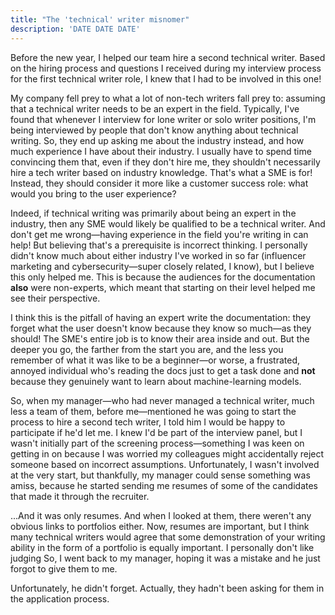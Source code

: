 ```yaml
---
title: "The 'technical' writer misnomer"
description: 'DATE DATE DATE'
---
```


Before the new year, I helped our team hire a second technical writer. Based on the hiring process and questions I received during my interview process for the first technical writer role, I knew that I had to be involved in this one!

My company fell prey to what a lot of non-tech writers fall prey to: assuming that a technical writer needs to be an expert in the field. Typically, I've found that whenever I interview for lone writer or solo writer positions, I'm being interviewed by people that don't know anything about technical writing. So, they end up asking me about the industry instead, and how much experience I have about their industry. I usually have to spend time convincing them that, even if they don't hire me, they shouldn't necessarily hire a tech writer based on industry knowledge. That's what a SME is for! Instead, they should consider it more like a customer success role: what would you bring to the user experience? 

Indeed, if technical writing was primarily about being an expert in the industry, then any SME would likely be qualified to be a technical writer. And don't get me wrong&mdash;having experience in the field you're writing in can help! But believing that's a prerequisite is incorrect thinking. I personally didn't know much about either industry I've worked in so far (influencer marketing and cybersecurity&mdash;super closely related, I know), but I believe this only helped me. This is because the audiences for the documentation **also** were non-experts, which meant that starting on their level helped me see their perspective. 

I think this is the pitfall of having an expert write the documentation: they forget what the user doesn't know because they know so much&mdash;as they should! The SME's entire job is to know their area inside and out. But the deeper you go, the farther from the start you are, and the less you remember of what it was like to be a beginner&mdash;or worse, a frustrated, annoyed individual who's reading the docs just to get a task done and **not** because they genuinely want to learn about machine-learning models.

So, when my manager&mdash;who had never managed a technical writer, much less a team of them, before me&mdash;mentioned he was going to start the process to hire a second tech writer, I told him I would be happy to participate if he'd let me. I knew I'd be part of the interview panel, but I wasn't initially part of the screening process&mdash;something I was keen on getting in on because I was worried my colleagues might accidentally reject someone based on incorrect assumptions. Unfortunately, I wasn't involved at the very start, but thankfully, my manager could sense something was amiss, because he started sending me resumes of some of the candidates that made it through the recruiter. 

...And it was only resumes. And when I looked at them, there weren't any obvious links to portfolios either. Now, resumes are important, but I think many technical writers would agree that some demonstration of your writing ability in the form of a portfolio is equally important. I personally don't like judging So, I went back to my manager, hoping it was a mistake and he just forgot to give them to me. 

Unfortunately, he didn't forget. Actually, they hadn't been asking for them in the application process. 